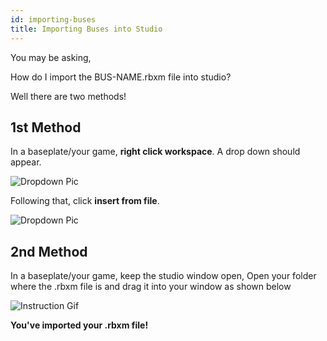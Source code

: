 ```yaml
---
id: importing-buses
title: Importing Buses into Studio
---
```


You may be asking,

How do I import the BUS-NAME.rbxm file into studio?

Well there are two methods!

## 1st Method

In a baseplate/your game, **right click workspace**. A drop down should appear.

![Dropdown Pic](https://cdn.discordapp.com/attachments/1109301713464205315/1116170014119182366/image.png)

Following that, click **insert from file**.

![Dropdown Pic](https://cdn.discordapp.com/attachments/1109301713464205315/1116170352817606666/image.png)

## 2nd Method

In a baseplate/your game, keep the studio window open,
Open your folder where the .rbxm file is and drag it into your window as shown below

![Instruction Gif](./dragdrop.gif)

**You've imported your .rbxm file!**
